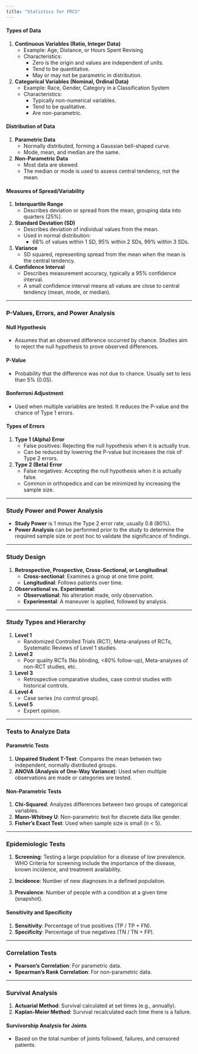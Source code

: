 ```yaml
---
title: "Statistics for FRCS"
---
```


#### **Types of Data**

1.  **Continuous Variables (Ratio, Integer Data)**
    -   Example: Age, Distance, or Hours Spent Revising
    -   Characteristics:
        -   Zero is the origin and values are independent of units.
        -   Tend to be quantitative.
        -   May or may not be parametric in distribution.
2.  **Categorical Variables (Nominal, Ordinal Data)**
    -   Example: Race, Gender, Category in a Classification System
    -   Characteristics:
        -   Typically non-numerical variables.
        -   Tend to be qualitative.
        -   Are non-parametric.

#### **Distribution of Data**

1.  **Parametric Data**
    -   Normally distributed, forming a Gaussian bell-shaped curve.
    -   Mode, mean, and median are the same.
2.  **Non-Parametric Data**
    -   Most data are skewed.
    -   The median or mode is used to assess central tendency, not the mean.

#### **Measures of Spread/Variability**

1.  **Interquartile Range**
    -   Describes deviation or spread from the mean, grouping data into quarters (25%).
2.  **Standard Deviation (SD)**
    -   Describes deviation of individual values from the mean.
    -   Used in normal distribution:
        -   68% of values within 1 SD, 95% within 2 SDs, 99% within 3 SDs.
3.  **Variance**
    -   SD squared, representing spread from the mean when the mean is the central tendency.
4.  **Confidence Interval**
    -   Describes measurement accuracy, typically a 95% confidence interval.
    -   A small confidence interval means all values are close to central tendency (mean, mode, or median).

------------------------------------------------------------------------

### **P-Values, Errors, and Power Analysis**

#### **Null Hypothesis**

-   Assumes that an observed difference occurred by chance. Studies aim to reject the null hypothesis to prove observed differences.

#### **P-Value**

-   Probability that the difference was not due to chance. Usually set to less than 5% (0.05).

#### **Bonferroni Adjustment**

-   Used when multiple variables are tested. It reduces the P-value and the chance of Type 1 errors.

#### **Types of Errors**

1.  **Type 1 (Alpha) Error**
    -   False positives: Rejecting the null hypothesis when it is actually true.
    -   Can be reduced by lowering the P-value but increases the risk of Type 2 errors.
2.  **Type 2 (Beta) Error**
    -   False negatives: Accepting the null hypothesis when it is actually false.
    -   Common in orthopedics and can be minimized by increasing the sample size.

------------------------------------------------------------------------

### **Study Power and Power Analysis**

-   **Study Power** is 1 minus the Type 2 error rate, usually 0.8 (80%).
-   **Power Analysis** can be performed prior to the study to determine the required sample size or post hoc to validate the significance of findings.

------------------------------------------------------------------------

### **Study Design**

1.  **Retrospective, Prospective, Cross-Sectional, or Longitudinal**:
    -   **Cross-sectional**: Examines a group at one time point.
    -   **Longitudinal**: Follows patients over time.
2.  **Observational vs. Experimental**:
    -   **Observational**: No alteration made, only observation.
    -   **Experimental**: A maneuver is applied, followed by analysis.

------------------------------------------------------------------------

### **Study Types and Hierarchy**

1.  **Level 1**
    -   Randomized Controlled Trials (RCT), Meta-analyses of RCTs, Systematic Reviews of Level 1 studies.
2.  **Level 2**
    -   Poor quality RCTs (No blinding, \<80% follow-up), Meta-analyses of non-RCT studies, etc.
3.  **Level 3**
    -   Retrospective comparative studies, case control studies with historical controls.
4.  **Level 4**
    -   Case series (no control group).
5.  **Level 5**
    -   Expert opinion.

------------------------------------------------------------------------

### **Tests to Analyze Data**

#### **Parametric Tests**

1.  **Unpaired Student T-Test**: Compares the mean between two independent, normally distributed groups.
2.  **ANOVA (Analysis of One-Way Variance)**: Used when multiple observations are made or categories are tested.

#### **Non-Parametric Tests**

1.  **Chi-Squared**: Analyzes differences between two groups of categorical variables.
2.  **Mann-Whitney U**: Non-parametric test for discrete data like gender.
3.  **Fisher's Exact Test**: Used when sample size is small (n \< 5).

------------------------------------------------------------------------

### **Epidemiologic Tests**

1.  **Screening**: Testing a large population for a disease of low prevalence. WHO Criteria for screening include the importance of the disease, known incidence, and treatment availability.

2.  **Incidence**: Number of new diagnoses in a defined population.

3.  **Prevalence**: Number of people with a condition at a given time (snapshot).

#### **Sensitivity and Specificity**

1.  **Sensitivity**: Percentage of true positives (TP / TP + FN).
2.  **Specificity**: Percentage of true negatives (TN / TN + FP).

------------------------------------------------------------------------

### **Correlation Tests**

-   **Pearson’s Correlation**: For parametric data.
-   **Spearman’s Rank Correlation**: For non-parametric data.

------------------------------------------------------------------------

### **Survival Analysis**

1.  **Actuarial Method**: Survival calculated at set times (e.g., annually).
2.  **Kaplan-Meier Method**: Survival recalculated each time there is a failure.

#### **Survivorship Analysis for Joints**

-   Based on the total number of joints followed, failures, and censored patients.
